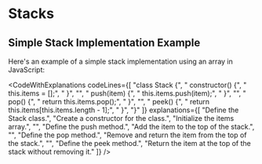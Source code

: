 
# Stacks

## Simple Stack Implementation Example

Here's an example of a simple stack implementation using an array in JavaScript:

<CodeWithExplanations
  codeLines={[
    "class Stack {",
    "  constructor() {",
    "    this.items = [];",
    "  }",
    "",
    "  push(item) {",
    "    this.items.push(item);",
    "  }",
    "",
    "  pop() {",
    "    return this.items.pop();",
    "  }",
    "",
    "  peek() {",
    "    return this.items[this.items.length - 1];",
    "  }",
    "}"
  ]}
  explanations={[
    "Define the Stack class.",
    "Create a constructor for the class.",
    "Initialize the items array.",
    "",
    "Define the push method.",
    "Add the item to the top of the stack.",
    "",
    "Define the pop method.",
    "Remove and return the item from the top of the stack.",
    "",
    "Define the peek method.",
    "Return the item at the top of the stack without removing it."
  ]}
/>